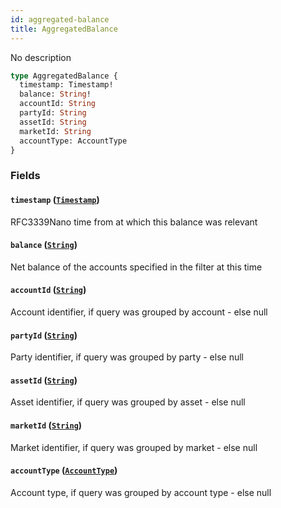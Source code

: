 ```yaml
---
id: aggregated-balance
title: AggregatedBalance
---
```



No description

```graphql
type AggregatedBalance {
  timestamp: Timestamp!
  balance: String!
  accountId: String
  partyId: String
  assetId: String
  marketId: String
  accountType: AccountType
}
```


### Fields

#### `timestamp` ([`Timestamp`](/docs/testnet/graphql/scalars/timestamp))

RFC3339Nano time from at which this balance was relevant


#### `balance` ([`String`](/docs/testnet/graphql/scalars/string))

Net balance of the accounts specified in the filter at this time


#### `accountId` ([`String`](/docs/testnet/graphql/scalars/string))

Account identifier, if query was grouped by account - else null


#### `partyId` ([`String`](/docs/testnet/graphql/scalars/string))

Party identifier, if query was grouped by party - else null


#### `assetId` ([`String`](/docs/testnet/graphql/scalars/string))

Asset identifier, if query was grouped by asset - else null


#### `marketId` ([`String`](/docs/testnet/graphql/scalars/string))

Market identifier, if query was grouped by market - else null


#### `accountType` ([`AccountType`](/docs/testnet/graphql/enums/account-type))

Account type, if query was grouped by account type - else null




